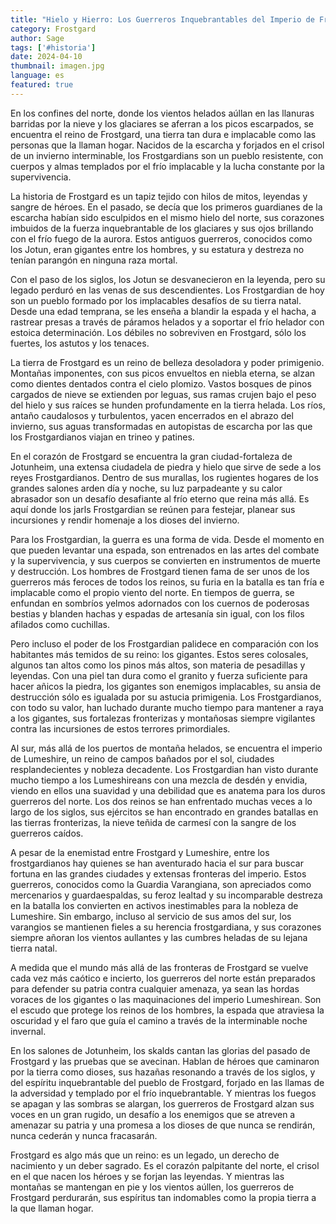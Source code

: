 ```yaml
---
title: "Hielo y Hierro: Los Guerreros Inquebrantables del Imperio de Frostgard"
category: Frostgard
author: Sage
tags: ['#historia']
date: 2024-04-10
thumbnail: imagen.jpg
language: es
featured: true
---
```


En los confines del norte, donde los vientos helados aúllan en las llanuras barridas por la nieve y los glaciares se aferran a los picos escarpados, se encuentra el reino de Frostgard, una tierra tan dura e implacable como las personas que la llaman hogar. Nacidos de la escarcha y forjados en el crisol de un invierno interminable, los Frostgardians son un pueblo resistente, con cuerpos y almas templados por el frío implacable y la lucha constante por la supervivencia.

La historia de Frostgard es un tapiz tejido con hilos de mitos, leyendas y sangre de héroes. En el pasado, se decía que los primeros guardianes de la escarcha habían sido esculpidos en el mismo hielo del norte, sus corazones imbuidos de la fuerza inquebrantable de los glaciares y sus ojos brillando con el frío fuego de la aurora. Estos antiguos guerreros, conocidos como los Jotun, eran gigantes entre los hombres, y su estatura y destreza no tenían parangón en ninguna raza mortal.

Con el paso de los siglos, los Jotun se desvanecieron en la leyenda, pero su legado perduró en las venas de sus descendientes. Los Frostgardian de hoy son un pueblo formado por los implacables desafíos de su tierra natal. Desde una edad temprana, se les enseña a blandir la espada y el hacha, a rastrear presas a través de páramos helados y a soportar el frío helador con estoica determinación. Los débiles no sobreviven en Frostgard, sólo los fuertes, los astutos y los tenaces.

La tierra de Frostgard es un reino de belleza desoladora y poder primigenio. Montañas imponentes, con sus picos envueltos en niebla eterna, se alzan como dientes dentados contra el cielo plomizo. Vastos bosques de pinos cargados de nieve se extienden por leguas, sus ramas crujen bajo el peso del hielo y sus raíces se hunden profundamente en la tierra helada. Los ríos, antaño caudalosos y turbulentos, yacen encerrados en el abrazo del invierno, sus aguas transformadas en autopistas de escarcha por las que los Frostgardianos viajan en trineo y patines.

En el corazón de Frostgard se encuentra la gran ciudad-fortaleza de Jotunheim, una extensa ciudadela de piedra y hielo que sirve de sede a los reyes Frostgardianos. Dentro de sus murallas, los rugientes hogares de los grandes salones arden día y noche, su luz parpadeante y su calor abrasador son un desafío desafiante al frío eterno que reina más allá. Es aquí donde los jarls Frostgardian se reúnen para festejar, planear sus incursiones y rendir homenaje a los dioses del invierno.

Para los Frostgardian, la guerra es una forma de vida. Desde el momento en que pueden levantar una espada, son entrenados en las artes del combate y la supervivencia, y sus cuerpos se convierten en instrumentos de muerte y destrucción. Los hombres de Frostgard tienen fama de ser unos de los guerreros más feroces de todos los reinos, su furia en la batalla es tan fría e implacable como el propio viento del norte. En tiempos de guerra, se enfundan en sombríos yelmos adornados con los cuernos de poderosas bestias y blanden hachas y espadas de artesanía sin igual, con los filos afilados como cuchillas.

Pero incluso el poder de los Frostgardian palidece en comparación con los habitantes más temidos de su reino: los gigantes. Estos seres colosales, algunos tan altos como los pinos más altos, son materia de pesadillas y leyendas. Con una piel tan dura como el granito y fuerza suficiente para hacer añicos la piedra, los gigantes son enemigos implacables, su ansia de destrucción sólo es igualada por su astucia primigenia. Los Frostgardianos, con todo su valor, han luchado durante mucho tiempo para mantener a raya a los gigantes, sus fortalezas fronterizas y montañosas siempre vigilantes contra las incursiones de estos terrores primordiales.

Al sur, más allá de los puertos de montaña helados, se encuentra el imperio de Lumeshire, un reino de campos bañados por el sol, ciudades resplandecientes y nobleza decadente. Los Frostgardian han visto durante mucho tiempo a los Lumeshireans con una mezcla de desdén y envidia, viendo en ellos una suavidad y una debilidad que es anatema para los duros guerreros del norte. Los dos reinos se han enfrentado muchas veces a lo largo de los siglos, sus ejércitos se han encontrado en grandes batallas en las tierras fronterizas, la nieve teñida de carmesí con la sangre de los guerreros caídos.

A pesar de la enemistad entre Frostgard y Lumeshire, entre los frostgardianos hay quienes se han aventurado hacia el sur para buscar fortuna en las grandes ciudades y extensas fronteras del imperio. Estos guerreros, conocidos como la Guardia Varangiana, son apreciados como mercenarios y guardaespaldas, su feroz lealtad y su incomparable destreza en la batalla los convierten en activos inestimables para la nobleza de Lumeshire. Sin embargo, incluso al servicio de sus amos del sur, los varangios se mantienen fieles a su herencia frostgardiana, y sus corazones siempre añoran los vientos aullantes y las cumbres heladas de su lejana tierra natal.

A medida que el mundo más allá de las fronteras de Frostgard se vuelve cada vez más caótico e incierto, los guerreros del norte están preparados para defender su patria contra cualquier amenaza, ya sean las hordas voraces de los gigantes o las maquinaciones del imperio Lumeshirean. Son el escudo que protege los reinos de los hombres, la espada que atraviesa la oscuridad y el faro que guía el camino a través de la interminable noche invernal.

En los salones de Jotunheim, los skalds cantan las glorias del pasado de Frostgard y las pruebas que se avecinan. Hablan de héroes que caminaron por la tierra como dioses, sus hazañas resonando a través de los siglos, y del espíritu inquebrantable del pueblo de Frostgard, forjado en las llamas de la adversidad y templado por el frío inquebrantable. Y mientras los fuegos se apagan y las sombras se alargan, los guerreros de Frostgard alzan sus voces en un gran rugido, un desafío a los enemigos que se atreven a amenazar su patria y una promesa a los dioses de que nunca se rendirán, nunca cederán y nunca fracasarán.

Frostgard es algo más que un reino: es un legado, un derecho de nacimiento y un deber sagrado. Es el corazón palpitante del norte, el crisol en el que nacen los héroes y se forjan las leyendas. Y mientras las montañas se mantengan en pie y los vientos aúllen, los guerreros de Frostgard perdurarán, sus espíritus tan indomables como la propia tierra a la que llaman hogar.
